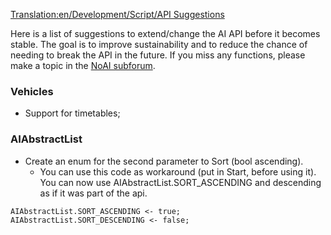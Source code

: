 [[Translation:en/Development/Script/API Suggestions]]
{{en/Development/Script/Navigation}}

Here is a list of suggestions to extend/change the AI API before it becomes stable. The goal is to improve sustainability and to reduce the chance of needing to break the API in the future. If you miss any functions, please make a topic in the [http://www.tt-forums.net/viewforum.php?f=65 NoAI subforum].

=== Vehicles ===

* Support for timetables;

=== AIAbstractList ===

* Create an enum for the second parameter to Sort (bool ascending).
** You can use this code as workaround (put in Start, before using it). You can now use AIAbstractList.SORT_ASCENDING and descending as if it was part of the api.
 AIAbstractList.SORT_ASCENDING <- true;
 AIAbstractList.SORT_DESCENDING <- false;